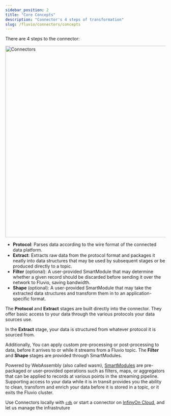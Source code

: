 ```yaml
---
sidebar_position: 2
title: "Core Concepts"
description: "Connector's 4 steps of transformation"
slug: /fluvio/connectors/concepts
---
```


There are 4 steps to the connector:

<img src="/img/docs/references/connectors/smart-connectors-extra.svg"
     alt="Connectors"
     width="600px" />

- **Protocol**: Parses data according to the wire format of the connected data platform.
- **Extract**: Extracts raw data from the protocol format and packages it neatly into data structures
  that may be used by subsequent stages or be produced directly to a topic.
- **Filter** (optional): A user-provided SmartModule that may determine whether a given record
  should be discarded before sending it over the network to Fluvio, saving bandwidth.
- **Shape** (optional): A user-provided SmartModule that may take the extracted data structures and
  transform them in to an application-specific format.

The **Protocol** and **Extract** stages are built directly into the
connector. They offer basic access to your data through the various protocols your data sources use.

In the **Extract** stage, your data is structured from whatever protocol it is sourced from.

Additionally, You can apply custom pre-processing or post-processing to data, before it
arrives to or while it streams from a Fluvio topic. The **Filter** and **Shape** stages are provided through SmartModules.

Powered by WebAssembly (also called wasm), [SmartModules](/smartmodules) are pre-packaged or user-provided operations such as filters, maps, or aggregators that can be applied to records at various points in the streaming pipeline.
Supporting access to your data while it is in transit provides you the ability to clean, transform and enrich your data before it is stored in a topic, or it exits the Fluvio cluster.

Use Connectors locally with [`cdk`](/connectors/cdk) or start a connector on [InfinyOn Cloud](https://infinyon.cloud), and let us manage the infrastruture
